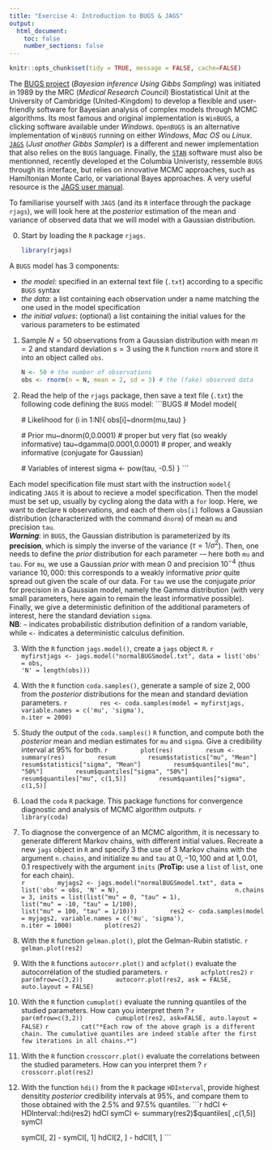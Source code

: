 ```yaml
---
title: "Exercise 4: Introduction to BUGS & JAGS"
output:
  html_document:
    toc: false
    number_sections: false
---
```



```r
knitr::opts_chunk$set(tidy = TRUE, message = FALSE, cache=FALSE)

```

The [BUGS project](https://www.mrc-bsu.cam.ac.uk/software/bugs/) (*Bayesian inference Using Gibbs Sampling*) was initiated in 1989 by the MRC (*Medical Research Council*) Biostatistical Unit at the University of Cambridge (United-Kingdom) to develop a flexible and user-friendly software for Bayesian analysis of complex models through MCMC algorithms. Its most famous and original implementation is `WinBUGS`, a clicking software available under *Windows*. `OpenBUGS` is an alternative implementation of `WinBUGS` running on either *Windows*, *Mac OS* ou *Linux*. [`JAGS`](http://mcmc-jags.sourceforge.net/) (*Just another Gibbs Sampler*) is a different and newer implementation that also relies on the `BUGS` language. Finally, the [`STAN`](http://mc-stan.org/) software must also be mentionned, recently developed et the Columbia Univeristy, ressemble `BUGS` through its interface, but relies on innovative MCMC approaches, such as Hamiltonian Monte Carlo, or variational Bayes approaches. A very useful resource is the [JAGS user manual](http://sourceforge.net/projects/mcmc-jags/files/Manuals/3.x/jags_user_manual.pdf).

To familiarise yourself with `JAGS` (and its `R` interface through the package `rjags`), we will look here at the *posterior* estimation of the mean and variance of observed data that we will model with a Gaussian distribution.

  0. Start by loading the `R` package `rjags`.
  
      ```r
      library(rjags)
      ```

A `BUGS` model has 3 components: 
  
  - *the model*: specified in an external text file (`.txt`) according to a specific `BUGS` syntax
  - *the data*: a list containing each observation under a name matching the one used in the model specification
  - *the initial values*: (optional) a list containing the initial values for the various parameters to be estimated

  1. Sample $N=50$ observations from a Gaussian distribution with mean $m = 2$ and standard deviation $s = 3$ using the `R` function `rnorm` and store it into an object called `obs`.
  
      ```r
      N <- 50 # the number of observations
      obs <- rnorm(n = N, mean = 2, sd = 3) # the (fake) observed data
      ```
  
  2. Read the help of the `rjags` package, then save a text file (`.txt`) the following code defining the `BUGS` model: 
      ```BUGS
      # Model
      model{
        
        # Likelihood
        for (i in 1:N){ 
          obs[i]~dnorm(mu,tau)
        }
        
        # Prior
        mu~dnorm(0,0.0001) # proper but very flat (so weakly informative)
        tau~dgamma(0.0001,0.0001) # proper, and weakly informative (conjugate for Gaussian)
        
        # Variables of interest
        sigma <- pow(tau, -0.5)
      }
      ```

Each model specification file must start with the instruction `model{` indicating `JAGS` it is about to recieve a model specification. Then the model must be set up, usually by cycling along the data with a `for` loop. Here, we want to declare `N` observations, and each of them `obs[i]` follows a Gaussian distribution (characterized with the command `dnorm`) of mean `mu` and precision `tau`.  
***Warning***: in `BUGS`, the Gaussian distribution is parameterized by its **precision**, which is simply the inverse of the variance ($\tau = 1/\sigma^2$). Then, one needs to define the *prior* distribution for each parameter \--- here both `mu` and `tau`. For `mu`, we use a Gaussian *prior* with mean $0$ and precision $10^{-4}$ (thus variance $10,000$: this corresponds to a weakly informative *prior* quite spread out given the scale of our data. For `tau` we use the conjugate *prior* for precision in a Gaussian model, namely the Gamma distribution (with very small parameters, here again to remain the least informative possible). Finally, we give a deterministic definition of the additional parameters of interest, here the standard deviation `sigma`.  
**NB**: `~` indicates probabilistic distribution definition of a random variable, while `<-` indicates a deterministic calculus definition.
  
  3. With the `R` function `jags.model()`, create a `jags` object `R`.
        ```r
        myfirstjags <- jags.model("normalBUGSmodel.txt", data = list('obs' = obs, 
                                                                        'N' = length(obs)))
        ```
        
  4. With the `R` function `coda.samples()`, generate a sample of size $2,000$ from the *posterior* distributions for the mean and standard deviation parameters.
        ```r
        res <- coda.samples(model = myfirstjags, variable.names = c('mu', 'sigma'), 
                            n.iter = 2000)
        ```
        
  5. Study the output of the `coda.samples()` `R` function, and compute both the *posterior* mean and median estimates for `mu` and `sigma`. Give a credibility interval at 95% for both.
        ```r
        plot(res)
        resum <- summary(res)
        resum
        resum$statistics["mu", "Mean"]
        resum$statistics["sigma", "Mean"]
        resum$quantiles["mu", "50%"]
        resum$quantiles["sigma", "50%"]
        resum$quantiles["mu", c(1,5)]
        resum$quantiles["sigma", c(1,5)]
        ```
        
  
  6. Load the `coda` `R` package. This package functions for convergence diagnostic and analysis of MCMC algorithm outputs.
      ```r
      library(coda)
      ```
  7. To diagnose the convergence of an MCMC algorithm, it is necessary to generate different Markov chains, with different initial values. Recreate a new `jags` object in `R` and specify 3 the use of 3 Markov chains with the argument `n.chains`, and initialize `mu` and `tau` at $0, -10, 100$ and at $1, 0.01, 0.1$ respectively with the argument `inits` (**ProTip:** use a `list` of `list`, one for each chain).  
        ```r
        myjags2 <- jags.model("normalBUGSmodel.txt", data = list('obs' = obs, 'N' = N),
                               n.chains = 3, inits = list(list("mu" = 0, "tau" = 1), 
                               list("mu" = -10, "tau" = 1/100), 
                               list("mu" = 100, "tau" = 1/10)))
        res2 <- coda.samples(model = myjags2, variable.names = c('mu', 'sigma'), 
                             n.iter = 1000)
        plot(res2)
        ```
  8. With the `R` function `gelman.plot()`, plot the Gelman-Rubin statistic.
        ```r
          gelman.plot(res2)
        ```
  9.  With the `R` functions `autocorr.plot()` and `acfplot()` evaluate the autocorrélation of the studied parameters.
        ```r
        acfplot(res2)
        ```
        ```r
        par(mfrow=c(3,2))
        autocorr.plot(res2, ask = FALSE, auto.layout = FALSE)
        ```
        
  10.  With the `R` function `cumuplot()` evaluate the running quantiles of the studied parameters. How can you interpret them ?
        ```r
        par(mfrow=c(3,2))
        cumuplot(res2, ask=FALSE, auto.layout = FALSE)
        ```
        ```r
        cat("*Each row of the above graph is a different chain. The cumulative quantiles are indeed stable after the first few iterations in all chains.*")
        ```

 11. With the `R` function `crosscorr.plot()` evaluate the correlations between the studied parameters. How can you interpret them ?
        ```r
        crosscorr.plot(res2)
        ```
  12. With the function `hdi()` from the `R` package `HDInterval`, provide highest densitity *posterior* credibility intervals at 95%, and compare them to those obtained with the $2.5$% and $97.5$% quantiles.
        ```r
        hdCI <- HDInterval::hdi(res2)
        hdCI
        symCI <- summary(res2)$quantiles[ ,c(1,5)]
        symCI
        
        symCI[, 2] - symCI[, 1]
        hdCI[2, ] - hdCI[1, ]
        ```
 
 